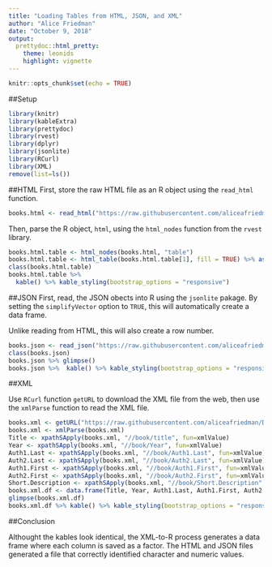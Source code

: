 ```yaml
---
title: "Loading Tables from HTML, JSON, and XML"
author: "Alice Friedman"
date: "October 9, 2018"
output:
  prettydoc::html_pretty:
    theme: leonids
    highlight: vignette
---
```


```r
knitr::opts_chunk$set(echo = TRUE)
```

##Setup
```r
library(knitr)
library(kableExtra)
library(prettydoc)
library(rvest)
library(dplyr)
library(jsonlite)
library(RCurl)
library(XML)
remove(list=ls())
```

##HTML
First, store the raw HTML file as an R object using the ```read_html``` function.
```r
books.html <- read_html("https://raw.githubusercontent.com/aliceafriedman/DATA607_HW_WK7/master/books.html")
```

Then, parse the R object, ```html```, using the ```html_nodes``` function from the ```rvest``` library.
```r
books.html.table <- html_nodes(books.html, "table")
books.html.table <- html_table(books.html.table[1], fill = TRUE) %>% as.data.frame() %>% glimpse()
class(books.html.table)
books.html.table %>% 
  kable() %>% kable_styling(bootstrap_options = "responsive")
```

##JSON
First, read, the JSON obects into R using the ```jsonlite``` pakage. By setting the ```simplifyVector``` option to ```TRUE```, this will automatically create a data frame.

Unlike reading from HTML, this will also create a row number.
```r
books.json <- read_json("https://raw.githubusercontent.com/aliceafriedman/DATA607_HW_WK7/master/books.json",  simplifyVector = TRUE)
class(books.json)
books.json %>% glimpse()
books.json %>%  kable() %>% kable_styling(bootstrap_options = "responsive")
```


##XML

Use ```RCurl``` function ```getURL``` to download the XML file from the web, then use the ```xmlParse``` function to read the XML file.

```r
books.xml <- getURL("https://raw.githubusercontent.com/aliceafriedman/DATA607_HW_WK7/master/books.xml")
books.xml <- xmlParse(books.xml)
Title <- xpathSApply(books.xml, "//book/title", fun=xmlValue)
Year <- xpathSApply(books.xml, "//book/Year", fun=xmlValue)
Auth1.Last <- xpathSApply(books.xml, "//book/Auth1.Last", fun=xmlValue)
Auth2.Last <- xpathSApply(books.xml, "//book/Auth2.Last", fun=xmlValue)
Auth1.First <- xpathSApply(books.xml, "//book/Auth1.First", fun=xmlValue)
Auth2.First <- xpathSApply(books.xml, "//book/Auth2.First", fun=xmlValue)
Short.Description <- xpathSApply(books.xml, "//book/Short.Description", fun=xmlValue)
books.xml.df <- data.frame(Title, Year, Auth1.Last, Auth1.First, Auth2.Last, Auth2.First, Short.Description)
glimpse(books.xml.df)
books.xml.df %>% kable() %>% kable_styling(bootstrap_options = "responsive")
```

##Conclusion

Althought the kables look identical, the XML-to-R process generates a data frame where each column is saved as a factor. The HTML and JSON files generated a file that correctly identified character and numeric values.
  
  
